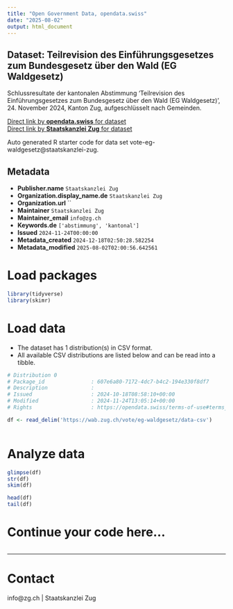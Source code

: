 ```yaml
---
title: "Open Government Data, opendata.swiss"
date: "2025-08-02"
output: html_document
---
```


## Dataset: Teilrevision des Einführungsgesetzes zum Bundesgesetz über den Wald (EG Waldgesetz)

Schlussresultate der kantonalen Abstimmung 'Teilrevision des Einführungsgesetzes zum Bundesgesetz über den Wald (EG Waldgesetz)', 24. November 2024, Kanton Zug, aufgeschlüsselt nach Gemeinden.

[Direct link by **opendata.swiss** for dataset](https://opendata.swiss/de/dataset/teilrevision-des-einfuhrungsgesetzes-zum-bundesgesetz-uber-den-wald-eg-waldgesetz)<br>
[Direct link by **Staatskanzlei Zug** for dataset](https://wab.zug.ch/vote/eg-waldgesetz/data)

Auto generated R starter code for data set vote-eg-waldgesetz@staatskanzlei-zug.

## Metadata

- **Publisher.name** `Staatskanzlei Zug`
- **Organization.display_name.de** `Staatskanzlei Zug`
- **Organization.url** ``
- **Maintainer** `Staatskanzlei Zug`
- **Maintainer_email** `info@zg.ch`
- **Keywords.de** `['abstimmung', 'kantonal']`
- **Issued** `2024-11-24T00:00:00`
- **Metadata_created** `2024-12-18T02:50:28.582254`
- **Metadata_modified** `2025-08-02T02:00:56.642561`


# Load packages

```r

library(tidyverse)
library(skimr)

```

# Load data

-   The dataset has 1 distribution(s) in CSV format.
-   All available CSV distributions are listed below and can be read into a tibble.

```r

# Distribution 0
# Package_id               : 607e6a80-7172-4dc7-b4c2-194e330f8df7
# Description              : 
# Issued                   : 2024-10-18T08:58:10+00:00
# Modified                 : 2024-11-24T13:05:14+00:00
# Rights                   : https://opendata.swiss/terms-of-use#terms_by

df <- read_delim('https://wab.zug.ch/vote/eg-waldgesetz/data-csv')



```

# Analyze data

```r

glimpse(df)
str(df)
skim(df)

head(df)
tail(df)

```

# Continue your code here...

```r

```

------------------------------------------------------------------------

# Contact

info@zg.ch | Staatskanzlei Zug
